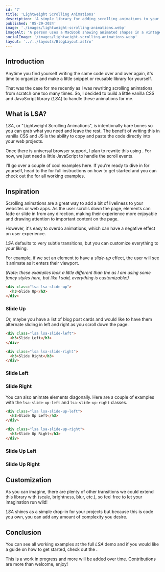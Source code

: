 ```yaml
---
id: '7'
title: 'Lightweight Scrolling Animations'
description: 'A simple library for adding scrolling animations to your web projects'
published: '05-29-2024'
image: './images/lightweight-scrolling-animations.webp'
imageAlt: 'A person uses a MacBook showing animated shapes in a vintage animation studio.'
socialImage: '/images/lightweight-scrolling-animations.webp'
layout: '../../layouts/BlogLayout.astro'
---
```



<PostHeader image={headerImage} frontmatter={frontmatter} />

## Introduction

Anytime you find yourself writing the same code over and over again, it's time to organize and make a little snippet or reusable library for yourself.

That was the case for me recently as I was rewriting scrolling animations from scratch one too many times. So, I decided to build a little vanilla CSS and JavaScript library (_LSA_) to handle these animations for me.

## What is LSA?

_LSA_, or "Lightweight Scrolling Animations", is intentionally bare bones so you can grab what you need and leave the rest. The benefit of writing this in vanilla CSS and JS is the ability to copy and paste the code directly into your web projects.

Once there is universal browser support, I plan to rewrite this using <Link href="https://scroll-driven-animations.style/" text="CSS-only scroll-driven animations" newWindow={true} />. For now, we just need a little JavaScript to handle the scroll events.

I'll go over a couple of cool examples here. If you're ready to dive in for yourself, head to the <Link href="https://github.com/joshnussbaum89/lsa" text="GitHub repo" newWindow={true} /> for full instructions on how to get started and you can check out the <Link href="https://lsa-lib.netlify.app/" text="demo site" newWindow={true} /> for all working examples.

## Inspiration

Scrolling animations are a great way to add a bit of liveliness to your websites or web apps. As the user scrolls down the page, elements can fade or slide in from any direction, making their experience more enjoyable and drawing attention to important content on the page.

However, it's easy to overdo animations, which can have a negative effect on user experience.

_LSA_ defaults to very subtle transitions, but you can customize everything to your liking.

For example, if we set an element to have a _slide-up_ effect, the user will see it animate as it enters their viewport.

_(Note: these examples look a little different than the <Link href="https://lsa-lib.netlify.app/" text="demo site" newWindow={true} /> as I am using some fancy <Link href="https://tailwindcss.com" text="Tailwind" newWindow={true} /> styles here, but like I said, everything is customizable!)_

```html
<div class="lsa lsa-slide-up">
  <h3>Slide Up</h3>
</div>
```

<Card class="lsa lsa-slide-up bg-blue text-white dark:text-darkBlue my-[1lh] flex items-center justify-center">
  <h3 class="!mt-0">Slide Up</h3>
</Card>

Or, maybe you have a list of blog post cards and would like to have them alternate sliding in left and right as you scroll down the page.

```html
<div class="lsa lsa-slide-left">
  <h3>Slide Left</h3>
</div>

<div class="lsa lsa-slide-right">
  <h3>Slide Right</h3>
</div>
```

<Card class="lsa lsa-slide-left bg-blue text-white dark:text-darkBlue my-[1lh] flex items-center justify-center">
  <h3 class="!mt-0">Slide Left</h3>
</Card>
<Card class="lsa lsa-slide-right bg-blue text-white dark:text-darkBlue my-[1lh] flex items-center justify-center">
  <h3 class="!mt-0">Slide Right</h3>
</Card>

You can also animate elements diagonally. Here are a couple of examples with the `lsa-slide-up-left` and `lsa-slide-up-right` classes.

```html
<div class="lsa lsa-slide-up-left">
  <h3>Slide Up Left</h3>
</div>

<div class="lsa lsa-slide-up-right">
  <h3>Slide Up Right</h3>
</div>
```

<Card class="lsa lsa-slide-up-left bg-blue text-white dark:text-darkBlue my-[1lh] flex items-center justify-center">
  <h3 class="!mt-0">Slide Up Left</h3>
</Card>
<Card class="lsa lsa-slide-up-right bg-blue text-white dark:text-darkBlue my-[1lh flex items-center justify-center">
  <h3 class="!mt-0">Slide Up Right</h3>
</Card>

## Customization

As you can imagine, there are plenty of other transitions we could extend this library with (scale, brightness, blur, etc.), so feel free to let your imagination run wild!

_LSA_ shines as a simple drop-in for your projects but because this is code you own, you can add any amount of complexity you desire.

## Conclusion

You can see all working examples at the full _LSA_ demo <Link href="https://lsa-lib.netlify.app/" text="here" newWindow={true} /> and if you would like a guide on how to get started, check out the <Link href="https://github.com/joshnussbaum89/lsa" text="GitHub repo" newWindow={true} />.

This is a work in progress and more will be added over time. Contributions are more than welcome, enjoy!
